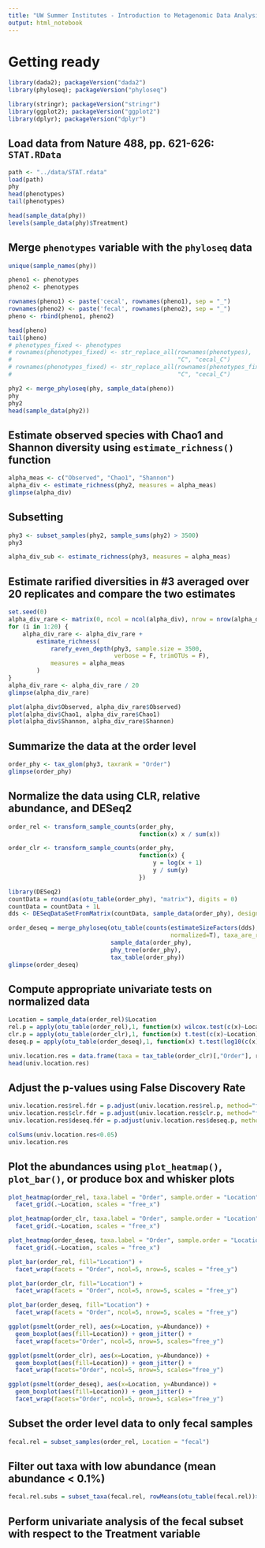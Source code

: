 ```yaml
---
title: "UW Summer Institutes - Introduction to Metagenomic Data Analysis - Lab 2"
output: html_notebook
---
```


# Getting ready

```r
library(dada2); packageVersion("dada2")
library(phyloseq); packageVersion("phyloseq")

library(stringr); packageVersion("stringr")
library(ggplot2); packageVersion("ggplot2")
library(dplyr); packageVersion("dplyr")
```

## Load data from Nature 488, pp. 621-626: `STAT.RData`

```r
path <- "../data/STAT.rdata"
load(path)
phy
head(phenotypes)
tail(phenotypes)
```

```r
head(sample_data(phy))
levels(sample_data(phy)$Treatment)
```

## Merge `phenotypes` variable with the	`phyloseq` data

```r
unique(sample_names(phy))

pheno1 <- phenotypes
pheno2 <- phenotypes

rownames(pheno1) <- paste('cecal', rownames(pheno1), sep = "_")
rownames(pheno2) <- paste('fecal', rownames(pheno2), sep = "_")
pheno <- rbind(pheno1, pheno2)

head(pheno)
tail(pheno)
# phenotypes_fixed <- phenotypes
# rownames(phenotypes_fixed) <- str_replace_all(rownames(phenotypes), 
#                                               "C", "cecal_C")
# rownames(phenotypes_fixed) <- str_replace_all(rownames(phenotypes_fixed), 
#                                               "C", "cecal_C")
```

```r
phy2 <- merge_phyloseq(phy, sample_data(pheno))
phy
phy2
head(sample_data(phy2))
```

## Estimate observed species with Chao1 and Shannon diversity using `estimate_richness()` function

```r
alpha_meas <- c("Observed", "Chao1", "Shannon")
alpha_div <- estimate_richness(phy2, measures = alpha_meas)
glimpse(alpha_div)
```

## Subsetting

```r
phy3 <- subset_samples(phy2, sample_sums(phy2) > 3500)
phy3
```

```r
alpha_div_sub <- estimate_richness(phy3, measures = alpha_meas)
```


## Estimate rarified diversities in #3 averaged over 20 replicates and compare the two estimates

```r
set.seed(0)
alpha_div_rare <- matrix(0, ncol = ncol(alpha_div), nrow = nrow(alpha_div))
for (i in 1:20) {
    alpha_div_rare <- alpha_div_rare +
        estimate_richness(
            rarefy_even_depth(phy3, sample.size = 3500, 
                              verbose = F, trimOTUs = F),
            measures = alpha_meas
        )
}
alpha_div_rare <- alpha_div_rare / 20
glimpse(alpha_div_rare)
```

```r
plot(alpha_div$Observed, alpha_div_rare$Observed)
plot(alpha_div$Chao1, alpha_div_rare$Chao1)
plot(alpha_div$Shannon, alpha_div_rare$Shannon)
```


## Summarize the data at the order level

```r
order_phy <- tax_glom(phy3, taxrank = "Order")
glimpse(order_phy)
```

## Normalize the data using CLR, relative abundance, and DESeq2

```r
order_rel <- transform_sample_counts(order_phy,
                                     function(x) x / sum(x))
```

```r
order_clr <- transform_sample_counts(order_phy,
                                     function(x) {
                                         y = log(x + 1)
                                         y / sum(y)
                                     })
```

```r
library(DESeq2)
countData = round(as(otu_table(order_phy), "matrix"), digits = 0)
countData = countData + 1L
dds <- DESeqDataSetFromMatrix(countData, sample_data(order_phy), design = ~1)

order_deseq = merge_phyloseq(otu_table(counts(estimateSizeFactors(dds), 
                                              normalized=T), taxa_are_rows = T), 
                             sample_data(order_phy), 
                             phy_tree(order_phy), 
                             tax_table(order_phy))
glimpse(order_deseq)
```

## Compute appropriate univariate tests on normalized data

```r
Location = sample_data(order_rel)$Location
rel.p = apply(otu_table(order_rel),1, function(x) wilcox.test(c(x)~Location)$p.value)
clr.p = apply(otu_table(order_clr),1, function(x) t.test(c(x)~Location)$p.value)
deseq.p = apply(otu_table(order_deseq),1, function(x) t.test(log10(c(x))~Location)$p.value)

univ.location.res = data.frame(taxa = tax_table(order_clr)[,"Order"], rel.p, clr.p, deseq.p)
head(univ.location.res)
```

## Adjust the p-values using False Discovery Rate

```r
univ.location.res$rel.fdr = p.adjust(univ.location.res$rel.p, method="fdr")
univ.location.res$clr.fdr = p.adjust(univ.location.res$clr.p, method="fdr")
univ.location.res$deseq.fdr = p.adjust(univ.location.res$deseq.p, method="fdr")

colSums(univ.location.res<0.05)
univ.location.res
```

## Plot the abundances using `plot_heatmap()`, `plot_bar()`, or produce box and whisker plots

```r
plot_heatmap(order_rel, taxa.label = "Order", sample.order = "Location")+
  facet_grid(.~Location, scales = "free_x")
```

```r
plot_heatmap(order_clr, taxa.label = "Order", sample.order = "Location")+
  facet_grid(.~Location, scales = "free_x")
```

```r
plot_heatmap(order_deseq, taxa.label = "Order", sample.order = "Location")+
  facet_grid(.~Location, scales = "free_x")
```

```r
plot_bar(order_rel, fill="Location") + 
  facet_wrap(facets = "Order", ncol=5, nrow=5, scales = "free_y")
```

```r
plot_bar(order_clr, fill="Location") + 
  facet_wrap(facets = "Order", ncol=5, nrow=5, scales = "free_y")
```

```r
plot_bar(order_deseq, fill="Location") + 
  facet_wrap(facets = "Order", ncol=5, nrow=5, scales = "free_y")
```

```r
ggplot(psmelt(order_rel), aes(x=Location, y=Abundance)) + 
  geom_boxplot(aes(fill=Location)) + geom_jitter() + 
  facet_wrap(facets="Order", ncol=5, nrow=5, scales="free_y")
```

```r
ggplot(psmelt(order_clr), aes(x=Location, y=Abundance)) + 
  geom_boxplot(aes(fill=Location)) + geom_jitter() + 
  facet_wrap(facets="Order", ncol=5, nrow=5, scales="free_y")
```

```r
ggplot(psmelt(order_deseq), aes(x=Location, y=Abundance)) + 
  geom_boxplot(aes(fill=Location)) + geom_jitter() + 
  facet_wrap(facets="Order", ncol=5, nrow=5, scales="free_y")
```

## Subset the order level data to only fecal samples

```r
fecal.rel = subset_samples(order_rel, Location = "fecal")
```

## Filter out taxa with low abundance (mean abundance < 0.1%)

```r
fecal.rel.subs = subset_taxa(fecal.rel, rowMeans(otu_table(fecal.rel))> 0.001)
```

## Perform univariate analysis of the fecal subset with respect to the Treatment variable





